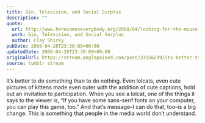```yaml
---
title: Gin, Television, and Social Surplus
description: ""
quote:
  url: http://www.herecomeseverybody.org/2008/04/looking-for-the-mouse.html
  work: Gin, Television, and Social Surplus
  author: Clay Shirky
pubDate: 2008-04-28T23:30:09+00:00
updatedDate: 2008-04-28T23:30:09+00:00
originalUrl: https://stream.anglepoised.com/post/33156299/its-better-to-do-something-than-to-do-nothing
source: tumblr stream
---
```


It&rsquo;s better to do something than to do nothing. Even lolcats, even cute pictures of kittens made even cuter with the addition of cute captions, hold out an invitation to participation. When you see a lolcat, one of the things it says to the viewer is, &ldquo;If you have some sans-serif fonts on your computer, you can play this game, too.&rdquo; And that&rsquo;s message&ndash;I can do that, too&ndash;is a big change. This is something that people in the media world don&rsquo;t understand.

